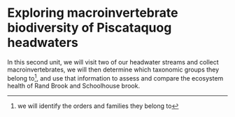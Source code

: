 # Exploring macroinvertebrate biodiversity of Piscataquog headwaters

In this second unit, we will visit two of our headwater streams and collect macroinvertebrates, we will then determine which taxonomic groups they belong to^[we will identify the orders and families they belong to], and use that information to assess and compare the ecosystem health of Rand Brook and Schoolhouse brook.
